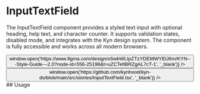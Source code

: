 
<Meta of={stories} />

# InputTextField

The InputTextField component provides a styled text input with optional heading, help text, and character counter. It supports validation states, disabled mode, and integrates with the Kyn design system. The component is fully accessible and works across all modern browsers.

<div style={{ display: 'flex', gap: '1rem', marginBottom: '2rem' }}>
  <Button 
    label="View in Figma"
    theme="accent"
    variant="filled"
    color="dark"
    size="small"
    onClick={() => window.open('https://www.figma.com/design/o5wbWLIpZTzYDEMWYElJ6m/KYN---Style-Guide---2.0?node-id=556-25198&t=uZCTefiBRZgAL7cT-1', '_blank')}
  />
  <Button 
    label="View on GitHub"
    theme="accent"
    variant="filled"
    color="dark"
    size="small"
    onClick={() => window.open('https://github.com/kynhood/kyn-ds/blob/main/src/stories/InputTextField.tsx', '_blank')}
  />
</div>
## Usage
<Canvas>
  <Story of={stories.Default} />
</Canvas>

<Controls of={stories.Default} />


